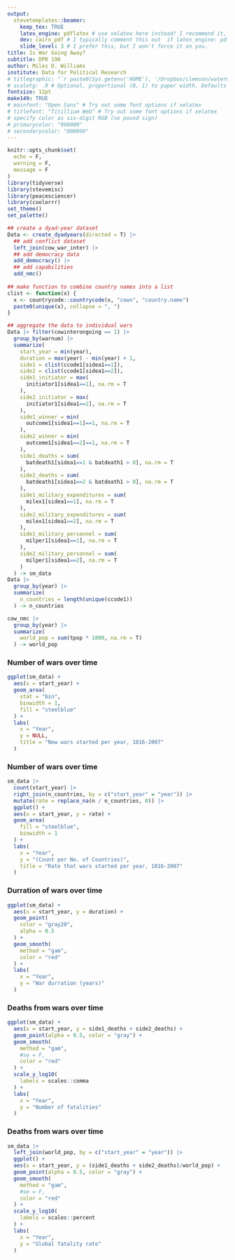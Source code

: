 ```yaml
---
output: 
  stevetemplates::beamer:
    keep_tex: TRUE
    latex_engine: pdflatex # use xelatex here instead! I recommend it, but this is minimal reprex
    dev: cairo_pdf # I typically comment this out  if latex_engine: pdflatex
    slide_level: 3 # I prefer this, but I won't force it on you.
title: Is War Going Away?
subtitle: DPR 190
author: Miles D. Williams
institute: Data for Political Research
# titlegraphic: "`r paste0(Sys.getenv('HOME'), '/Dropbox/clemson/watermarks/clemson-university-wordmark-orange-purple.png')`"
# scaletg: .9 # Optional, proportional (0, 1) to paper width. Defaults to .3
fontsize: 12pt
make149: TRUE
# mainfont: "Open Sans" # Try out some font options if xelatex
# titlefont: "Titillium Web" # Try out some font options if xelatex
# specify color as six-digit RGB (no pound sign)
# primarycolor: "990000" 
# secondarycolor: "000099"
---
```


```r
knitr::opts_chunk$set(
  echo = F,
  warning = F,
  message = F
)
library(tidyverse)
library(stevemisc)
library(peacesciencer)
library(coolorrr)
set_theme()
set_palette()

## create a dyad-year dataset 
Data <- create_dyadyears(directed = T) |>
  ## add conflict dataset
  left_join(cow_war_inter) |>
  ## add democracy data
  add_democracy() |>
  ## add capabilities
  add_nmc()
  
## make function to combine country names into a list
clist <- function(x) {
  x <- countrycode::countrycode(x, "cown", "country.name")
  paste0(unique(x), collapse = ", ")
}

## aggregate the data to individual wars
Data |> filter(cowinterongoing == 1) |>
  group_by(warnum) |>
  summarize(
    start_year = min(year),
    duration = max(year) - min(year) + 1,
    side1 = clist(ccode1[sidea1==1]),
    side2 = clist(ccode1[sidea1==2]),
    side1_initiator = max(
      initiator1[sidea1==1], na.rm = T
    ),
    side2_initiator = max(
      initiator1[sidea1==2], na.rm = T
    ),
    side1_winner = min(
      outcome1[sidea1==1]==1, na.rm = T
    ),
    side2_winner = min(
      outcome1[sidea1==2]==1, na.rm = T
    ),
    side1_deaths = sum(
      batdeath1[sidea1==1 & batdeath1 > 0], na.rm = T
    ),
    side2_deaths = sum(
      batdeath1[sidea1==2 & batdeath1 > 0], na.rm = T
    ),
    side1_military_expenditures = sum(
      milex1[sidea1==1], na.rm = T
    ),
    side2_military_expenditures = sum(
      milex1[sidea1==2], na.rm = T
    ),
    side1_military_personnel = sum(
      milper1[sidea1==1], na.rm = T
    ),
    side2_military_personnel = sum(
      milper1[sidea1==2], na.rm = T
    )
  ) -> sm_data
Data |>
  group_by(year) |>
  summarize(
    n_countries = length(unique(ccode1))
  ) -> n_countries

cow_nmc |>
  group_by(year) |>
  summarize(
    world_pop = sum(tpop * 1000, na.rm = T)
  ) -> world_pop
```


### Number of wars over time

```r
ggplot(sm_data) +
  aes(x = start_year) +
  geom_area(
    stat = "bin",
    binwidth = 1,
    fill = "steelblue"
  ) +
  labs(
    x = "Year",
    y = NULL,
    title = "New wars started per year, 1816-2007"
  )
```

### Number of wars over time

```r
sm_data |>
  count(start_year) |>
  right_join(n_countries, by = c("start_year" = "year")) |>
  mutate(rate = replace_na(n / n_countries, 0)) |>
  ggplot() +
  aes(x = start_year, y = rate) +
  geom_area(
    fill = "steelblue",
    binwidth = 1
  ) +
  labs(
    x = "Year",
    y = "(Count per No. of Countries)",
    title = "Rate that wars started per year, 1816-2007"
  )
```


### Durration of wars over time

```r
ggplot(sm_data) +
  aes(x = start_year, y = duration) +
  geom_point(
    color = "gray20",
    alpha = 0.5
  ) +
  geom_smooth(
    method = "gam",
    color = "red"
  ) +
  labs(
    x = "Year",
    y = "War durration (years)"
  )
```



### Deaths from wars over time

```r
ggplot(sm_data) +
  aes(x = start_year, y = side1_deaths + side2_deaths) +
  geom_point(alpha = 0.5, color = "gray") +
  geom_smooth(
    method = "gam",
    #se = F,
    color = "red"
  ) +
  scale_y_log10(
    labels = scales::comma
  ) +
  labs(
    x = "Year",
    y = "Number of fatalities"
  )
```

### Deaths from wars over time

```r
sm_data |>
  left_join(world_pop, by = c("start_year" = "year")) |>
  ggplot() +
  aes(x = start_year, y = (side1_deaths + side2_deaths)/world_pop) +
  geom_point(alpha = 0.5, color = "gray") +
  geom_smooth(
    method = "gam",
    #se = F,
    color = "red"
  ) +
  scale_y_log10(
    labels = scales::percent
  ) +
  labs(
    x = "Year",
    y = "Global fatality rate"
  )
```